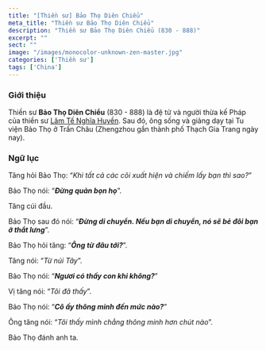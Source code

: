 ```yaml
---
title: "[Thiền sư] Bảo Thọ Diên Chiểu"
meta_title: "Thiền sư Bảo Thọ Diên Chiểu"
description: "Thiền sư Bảo Thọ Diên Chiểu (830 - 888)"
excerpt: ""
sect: ""
image: "/images/monocolor-unknown-zen-master.jpg"
categories: ['Thiền sư']
tags: ['China']
---
```




### Giới thiệu

Thiền sư __Bảo Thọ Diên Chiểu__ (830 - 888) là đệ tử và người thừa kế Pháp của thiền sư [Lâm Tế Nghĩa Huyền](/masters/linji-yixuan).
Sau đó, ông sống và giảng dạy tại Tu viện Bảo Thọ ở Trấn Châu (Zhengzhou gần thành phố Thạch Gia Trang ngày nay).



  ### Ngữ lục

Tăng hỏi Bảo Thọ: “_Khi tất cả các cõi xuất hiện và chiếm lấy bạn thì sao?_”

Bảo Thọ nói: “___Đừng quản bọn họ___”.

Tăng cúi đầu.

Bảo Thọ sau đó nói: “___Đừng di chuyển. Nếu bạn di chuyển, nó sẽ bẻ đôi bạn ở thắt lưng___”.

Bảo Thọ hỏi tăng: “___Ông từ đâu tới?___”.

Tăng nói: “_Từ núi Tây_”.

Bảo Thọ nói: “___Ngươi có thấy con khỉ không?___”

Vị tăng nói: “_Tôi đã thấy_”.

Bảo Thọ nói: “___Cô ấy thông minh đến mức nào?___”

Ông tăng nói: “_Tôi thấy mình chẳng thông minh hơn chút nào_”.

Bảo Thọ đánh anh ta.

